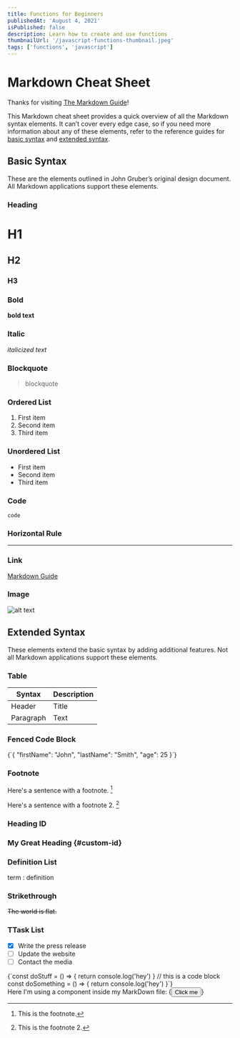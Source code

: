 ```yaml
---
title: Functions for Beginners
publishedAt: 'August 4, 2021'
isPublished: false
description: Learn how to create and use functions
thumbnailUrl: '/javascript-functions-thumbnail.jpeg'
tags: ['functions', 'javascript']
---
```


# Markdown Cheat Sheet

Thanks for visiting [The Markdown Guide](https://www.markdownguide.org)!

This Markdown cheat sheet provides a quick overview of all the Markdown syntax elements. It can’t cover every edge case, so if you need more information about any of these elements, refer to the reference guides for [basic syntax](https://www.markdownguide.org/basic-syntax) and [extended syntax](https://www.markdownguide.org/extended-syntax).

## Basic Syntax

These are the elements outlined in John Gruber’s original design document. All Markdown applications support these elements.

### Heading

# H1

## H2

### H3

### Bold

**bold text**

### Italic

_italicized text_

### Blockquote

> blockquote

### Ordered List

1. First item
2. Second item
3. Third item

### Unordered List

-   First item
-   Second item
-   Third item

### Code

`code`

### Horizontal Rule

---

### Link

[Markdown Guide](https://www.markdownguide.org)

### Image

![alt text](https://www.markdownguide.org/assets/images/tux.png)

## Extended Syntax

These elements extend the basic syntax by adding additional features. Not all Markdown applications support these elements.

### Table

| Syntax    | Description |
| --------- | ----------- |
| Header    | Title       |
| Paragraph | Text        |

### Fenced Code Block

<SyntaxHighlighter language="json">
    {`{
  "firstName": "John",
  "lastName": "Smith",
  "age": 25
}`}
</SyntaxHighlighter>

### Footnote

Here's a sentence with a footnote. [^1]

[^1]: This is the footnote.

Here's a sentence with a footnote 2. [^2]

[^2]: This is the footnote 2.

### Heading ID

### My Great Heading {#custom-id}

### Definition List

term
: definition

### Strikethrough

~~The world is flat.~~

### TTask List

-   [x] Write the press release
-   [ ] Update the website
-   [ ] Contact the media

<SyntaxHighlighter language="javascript">
    {`const doStuff = () => {
  return console.log('hey')
}
// this is a code block const doSomething = () => { return console.log('hey') }`}
</SyntaxHighlighter>

<div>Here I'm using a component inside my MarkDown file: {<Button>Click me</Button>}</div>
